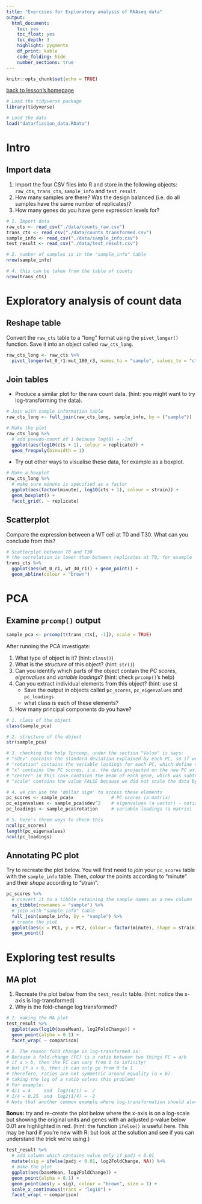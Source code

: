 ```yaml
---
title: "Exercises for Exploratory analysis of RNAseq data"
output: 
  html_document:
    toc: yes
    toc_float: yes
    toc_depth: 3
    highlight: pygments
    df_print: kable
    code_folding: hide
    number_sections: true
---
```


```r
knitr::opts_chunk$set(echo = TRUE)
```

[back to lesson's homepage](https://tavareshugo.github.io/data-carpentry-rnaseq/)

```r
# Load the tidyverse package
library(tidyverse)

# Load the data
load("data/fission_data.RData")
```

# Intro

## Import data

1. Import the four CSV files into R and store in the following objects: 
`raw_cts`, `trans_cts`, `sample_info` and `test_result`.
2. How many samples are there? 
Was the design balanced (i.e. do all samples have the same number of replicates)?
3. How many genes do you have gene expression levels for?

```r
# 1. Import data
raw_cts <- read_csv("./data/counts_raw.csv")
trans_cts <- read_csv("./data/counts_transformed.csv")
sample_info <- read_csv("./data/sample_info.csv")
test_result <- read_csv("./data/test_result.csv")

# 2. number of samples is in the "sample_info" table
nrow(sample_info)

# 4. this can be taken from the table of counts
nrow(trans_cts)
```


# Exploratory analysis of count data

## Reshape table

Convert the `raw_cts` table to a "long" format using the `pivot_longer()` function.
Save it into an object called `raw_cts_long`.

```r
raw_cts_long <- raw_cts %>% 
  pivot_longer(wt_0_r1:mut_180_r3, names_to = "sample", values_to = "cts")
```

## Join tables

* Produce a similar plot for the raw count data. (hint: you might want to try 
log-transforming the data).

```r
# Join with sample information table
raw_cts_long <- full_join(raw_cts_long, sample_info, by = ("sample"))

# Make the plot
raw_cts_long %>%
  # add pseudo-count of 1 because log(0) = -Inf
  ggplot(aes(log10(cts + 1), colour = replicate)) + 
  geom_freqpoly(binwidth = 1)
```


* Try out other ways to visualise these data, for example as a boxplot.

```r
# Make a boxplot
raw_cts_long %>%
  # make sure minute is specified as a factor
  ggplot(aes(factor(minute), log10(cts + 1), colour = strain)) + 
  geom_boxplot() + 
  facet_grid(. ~ replicate)
```


## Scatterplot

Compare the expression between a WT cell at T0 and T30. What can you conclude from this?

```r
# Scatterplot between T0 and T30
# the correlation is lower than between replicates at T0, for example
trans_cts %>% 
  ggplot(aes(wt_0_r1, wt_30_r1)) + geom_point() +
  geom_abline(colour = "brown")
```



# PCA

## Examine `prcomp()` output

```r
sample_pca <- prcomp(t(trans_cts[, -1]), scale = TRUE)
```


After running the PCA investigate:

1. What type of object is it? (hint: `class()`)
2. What is the _structure_ of this object?  (hint: `str()`)
3. Can you identify which parts of the object contain the _PC scores_, _eigenvalues_ and _variable loadings_? 
(hint: check `prcomp()`'s help)
4. Can you extract individual elements from this object? (hint: use `$`)
    * Save the output in objects called `pc_scores`, `pc_eigenvalues` and `pc_loadings`
    * what class is each of these elements?
5. How many principal components do you have?

```r
# 1. class of the object
class(sample_pca)

# 2. structure of the object
str(sample_pca)

# 3. checking the help ?prcomp, under the section "Value" is says:
# "sdev" contains the standard deviation explained by each PC, so if we square it we get the eigenvalues (or explained variance)
# "rotation" contains the variable loadings for each PC, which define the eigenvectors
# "x" contains the PC scores, i.e. the data projected on the new PC axis
# "center" in this case contains the mean of each gene, which was subtracted from each value
# "scale" contains the value FALSE because we did not scale the data by the standard deviation

# 4. we can use the 'dollar sign' to access these elements
pc_scores <- sample_pca$x              # PC scores (a matrix)
pc_eigenvalues <- sample_pca$sdev^2    # eigenvalues (a vector) - notice we square the values
pc_loadings <- sample_pca$rotation     # variable loadings (a matrix)

# 5. here's three ways to check this
ncol(pc_scores)
length(pc_eigenvalues)
ncol(pc_loadings)
```

## Annotating PC plot

Try to recreate the plot below. 
You will first need to _join_ your `pc_scores` table with the `sample_info` table.
Then, _colour_ the points according to "minute" and their _shape_ according to "strain".

```r
pc_scores %>% 
  # convert it to a tibble retaining the sample names as a new column
  as_tibble(rownames = "sample") %>% 
  # join with "sample_info" table 
  full_join(sample_info, by = "sample") %>% 
  # create the plot
  ggplot(aes(x = PC1, y = PC2, colour = factor(minute), shape = strain)) +
  geom_point()
```



# Exploring test results

## MA plot

1. Recreate the plot below from the `test_result` table. (hint: notice the x-axis is log-transformed)
2. Why is the fold-change log transformed? 


```r
# 1. making the MA plot
test_result %>% 
  ggplot(aes(log10(baseMean), log2FoldChange)) +
  geom_point(alpha = 0.1) +
  facet_wrap( ~ comparison)

# 2. The reason fold change is log-transformed is:
# Because a fold-change (FC) is a ratio between two things FC = a/b
# if a > b, then the FC can vary from 1 to infinity!
# but if a < b, then it can only go from 0 to 1
# therefore, ratios are not symmetric around equality (a = b)
# taking the log of a ratio solves this problem!
# For example:
# 4/1 = 4     and  log2(4/1) =  2
# 1/4 = 0.25  and  log2(1/4) = -2
# Note that another common example where log-transformation should always be used is RT-qPCR data!
```

**Bonus:** try and re-create the plot below where the x-axis is on a log-scale but 
showing the original units and genes with an adjusted p-value below 0.01 are highlighted 
in red. (hint: the function `ifelse()` is useful here. This may be hard if you're new 
with R: but look at the solution and see if you can understand the trick we're using.)

```r
test_result %>% 
  # add column which contains value only if padj < 0.01
  mutate(sig = ifelse(padj < 0.01, log2FoldChange, NA)) %>% 
  # make the plot
  ggplot(aes(baseMean, log2FoldChange)) +
  geom_point(alpha = 0.1) +
  geom_point(aes(y = sig), colour = "brown", size = 1) +
  scale_x_continuous(trans = "log10") +
  facet_wrap( ~ comparison)
```


